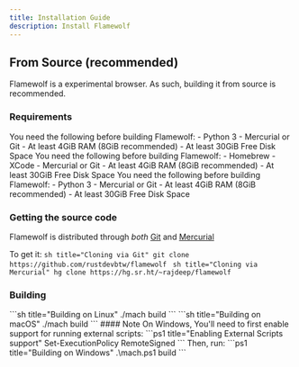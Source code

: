 ```yaml
---
title: Installation Guide
description: Install Flamewolf
---
```


## From Source (recommended)

Flamewolf is a experimental browser. As such, building it from source is recommended.

### Requirements

<Tabs>
  <TabItem label="Linux" icon="linux">
    You need the following before building Flamewolf:
    - Python 3
    - Mercurial or Git
    - At least 4GiB RAM (8GiB recommended)
    - At least 30GiB Free Disk Space
  </TabItem>
  <TabItem label="macOS" icon="apple">
    You need the following before building Flamewolf:
    - Homebrew
    - XCode
    - Mercurial or Git
    - At least 4GiB RAM (8GiB recommended)
    - At least 30GiB Free Disk Space
  </TabItem>
  <TabItem label="Windows" icon="seti:windows">
    You need the following before building Flamewolf:
    - Python 3
    - Mercurial or Git
    - At least 4GiB RAM (8GiB recommended)
    - At least 30GiB Free Disk Space
  </TabItem>
</Tabs>

### Getting the source code

Flamewolf is distributed through *both* [Git](https://github.com/rustdevbtw/flamewolf) and [Mercurial](https://hg.sr.ht/~rajdeep/flamewolf)

To get it:
<Tabs>
  <TabItem label="Git">
    ```sh title="Cloning via Git"
    git clone https://github.com/rustdevbtw/flamewolf
    ```
  </TabItem>
  <TabItem label="Mercurial">
    ```sh title="Cloning via Mercurial"
    hg clone https://hg.sr.ht/~rajdeep/flamewolf
    ```
  </TabItem>
</Tabs>

### Building

<Tabs>
  <TabItem label="Linux" icon="linux">
    ```sh title="Building on Linux"
    ./mach build
    ```
  </TabItem>
  <TabItem label="macOS" icon="apple">
    ```sh title="Building on macOS"
    ./mach build
    ```
  </TabItem>
  <TabItem label="Windows" icon="seti:windows">
    #### Note
    On Windows, You'll need to first enable support for running external scripts:
    ```ps1 title="Enabling External Scripts support"
    Set-ExecutionPolicy RemoteSigned
    ```
    Then, run:
    ```ps1 title="Building on Windows"
    .\mach.ps1 build
    ```
  </TabItem>
</Tabs>
